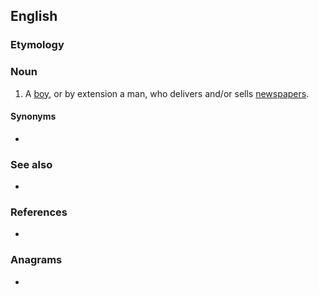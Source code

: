 ==English==

===Etymology===
{{compound|en|news|boy}}

===Noun===
{{en-noun}}

# A [[boy]], or by extension a man, who delivers and/or sells [[newspapers]].

====Synonyms====
* {{l|en|paperboy}}

===See also===
* {{l|en|newsgirl}}

===References===
* {{R:Websters}}

===Anagrams===
* {{anagrams|en|a=benoswy|Owenbys}}

{{C|en|Occupations|Male people}}